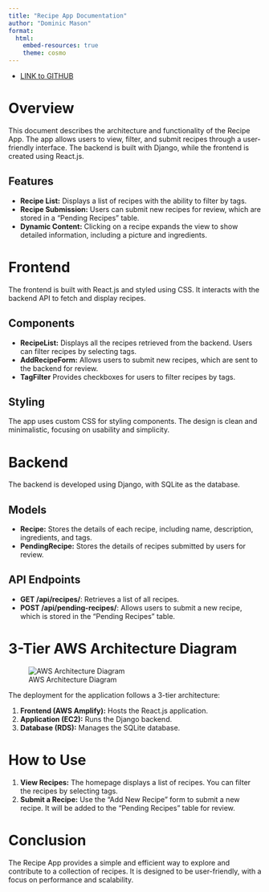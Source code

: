 ```yaml
---
title: "Recipe App Documentation"
author: "Dominic Mason"
format:
  html:
    embed-resources: true
    theme: cosmo
---
```


* [LINK to GITHUB](https://github.com/DominicVCUENG/Recipe-App)

# Overview

This document describes the architecture and functionality of the Recipe App. The app allows users to view, filter, and submit recipes through a user-friendly interface. The backend is built with Django, while the frontend is created using React.js.

## Features

- **Recipe List:** Displays a list of recipes with the ability to filter by tags.
- **Recipe Submission:** Users can submit new recipes for review, which are stored in a "Pending Recipes" table.
- **Dynamic Content:** Clicking on a recipe expands the view to show detailed information, including a picture and ingredients.

# Frontend

The frontend is built with React.js and styled using CSS. It interacts with the backend API to fetch and display recipes. 

## Components

- **RecipeList:** Displays all the recipes retrieved from the backend. Users can filter recipes by selecting tags.
- **AddRecipeForm:** Allows users to submit new recipes, which are sent to the backend for review.
- **TagFilter** Provides checkboxes for users to filter recipes by tags.

## Styling

The app uses custom CSS for styling components. The design is clean and minimalistic, focusing on usability and simplicity.

# Backend

The backend is developed using Django, with SQLite as the database.

## Models

- **Recipe:** Stores the details of each recipe, including name, description, ingredients, and tags.
- **PendingRecipe:** Stores the details of recipes submitted by users for review.

## API Endpoints

- **GET /api/recipes/**: Retrieves a list of all recipes.
- **POST /api/pending-recipes/**: Allows users to submit a new recipe, which is stored in the "Pending Recipes" table.

# 3-Tier AWS Architecture Diagram

![AWS Architecture Diagram](RecipeAppDeploymentArchitecture.png)

The deployment for the application follows a 3-tier architecture:

1. **Frontend (AWS Amplify):** Hosts the React.js application.
2. **Application (EC2):** Runs the Django backend.
3. **Database (RDS):** Manages the SQLite database.

# How to Use

1. **View Recipes:** The homepage displays a list of recipes. You can filter the recipes by selecting tags.
2. **Submit a Recipe:** Use the "Add New Recipe" form to submit a new recipe. It will be added to the "Pending Recipes" table for review.

# Conclusion

The Recipe App provides a simple and efficient way to explore and contribute to a collection of recipes. It is designed to be user-friendly, with a focus on performance and scalability.
